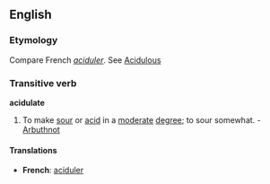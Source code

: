 ==English==
===Etymology===
Compare French ''[[aciduler]]''. See [[Acidulous]]
===Transitive verb===
'''acidulate'''

# To make [[sour]] or [[acid]] in a [[moderate]] [[degree]]; to sour somewhat. - [[Arbuthnot]]

====Translations====
*'''French''': [[aciduler]]